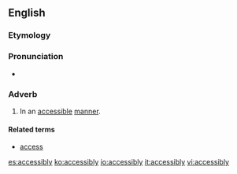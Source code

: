 ==English==

===Etymology===
{{suffix|accessible|ly|lang=en}}

===Pronunciation===
* {{a|US}} {{IPA|/æk.ˈsɛs.ə.bli/|lang=en}}

===Adverb===
{{en-adv}}

# In an [[accessible]] [[manner]].

====Related terms====
* [[access]]

[[es:accessibly]]
[[ko:accessibly]]
[[io:accessibly]]
[[it:accessibly]]
[[vi:accessibly]]
